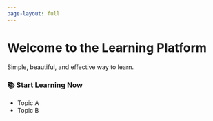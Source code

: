 ```yaml
---
page-layout: full
---
```


<div class="hero-banner">
  <h1>Welcome to the Learning Platform</h1>
  <p>Simple, beautiful, and effective way to learn.</p>
</div>

::: {.callout-note}
### 📚 Start Learning Now

- Topic A
- Topic B

:::
